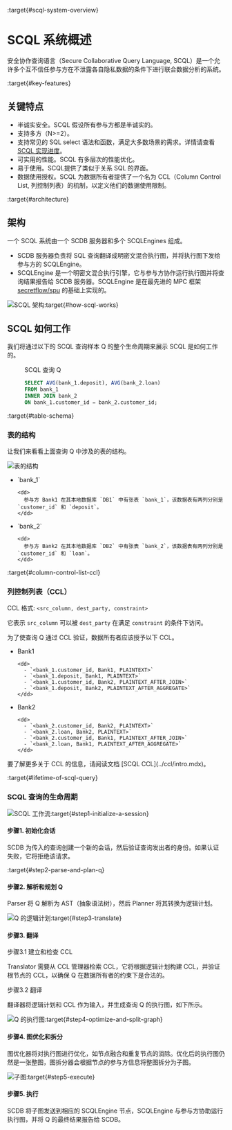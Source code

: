 :target{#scql-system-overview}

# SCQL 系统概述

安全协作查询语言（Secure Collaborative Query Language, SCQL）是一个允许多个互不信任参与方在不泄露各自隐私数据的条件下进行联合数据分析的系统。

:target{#key-features}

## 关键特点

- 半诚实安全。SCQL 假设所有参与方都是半诚实的。
- 支持多方（N>=2）。
- 支持常见的 SQL select 语法和函数，满足大多数场景的需求。详情请查看 [SCQL 实现进度](../../reference/implementation-status.mdx)。
- 可实用的性能。SCQL 有多层次的性能优化。
- 易于使用。SCQL提供了类似于关系 SQL 的界面。
- 数据使用授权。SCQL 为数据所有者提供了一个名为 CCL（Column Control List, 列控制列表）的机制，以定义他们的数据使用限制。

:target{#architecture}

## 架构

一个 SCQL 系统由一个 SCDB 服务器和多个 SCQLEngines 组成。

- SCDB 服务器负责将 SQL 查询翻译成明密文混合执行图，并将执行图下发给参与方的 SCQLEngine。
- SCQLEngine 是一个明密文混合执行引擎，它与参与方协作运行执行图并将查询结果报告给 SCDB 服务器。SCQLEngine 是在最先进的 MPC 框架 [secretflow/spu](https://github.com/secretflow/spu) 的基础上实现的。

![SCQL 架构](../../_assets/scql_architecture.png):target{#how-scql-works}

## SCQL 如何工作

我们将通过以下的 SCQL 查询样本 Q 的整个生命周期来展示 SCQL 是如何工作的。

<figure id="id1">
  <figcaption>
    SCQL 查询 Q
  </figcaption>

  ```SQL
  SELECT AVG(bank_1.deposit), AVG(bank_2.loan)
  FROM bank_1
  INNER JOIN bank_2
  ON bank_1.customer_id = bank_2.customer_id;
  ```
</figure>

:target{#table-schema}

### 表的结构

让我们来看看上面查询 Q 中涉及的表的结构。

![表的结构](../../_assets/the_life_of_scql_query_env.png)

- <DefinitionList>
    <dl>
      <dt>
        <DefinitionList.Term><span>`bank_1`</span></DefinitionList.Term>
      </dt>

      <dd>
        参与方 Bank1 在其本地数据库 `DB1` 中有张表 `bank_1`，该数据表有两列分别是 `customer_id` 和 `deposit`。
      </dd>
    </dl>
  </DefinitionList>
- <DefinitionList>
    <dl>
      <dt>
        <DefinitionList.Term><span>`bank_2`</span></DefinitionList.Term>
      </dt>

      <dd>
        参与方 Bank2 在其本地数据库 `DB2` 中有张表 `bank_2`，该数据表有两列分别是 `customer_id` 和 `loan`。
      </dd>
    </dl>
  </DefinitionList>

:target{#column-control-list-ccl}

### 列控制列表（CCL）

CCL 格式: `<src_column, dest_party, constraint>`

它表示 `src_column` 可以被 `dest_party` 在满足 `constraint` 的条件下访问。

为了使查询 Q 通过 CCL 验证，数据所有者应该授予以下 CCL。

- <DefinitionList>
    <dl>
      <dt>
        <DefinitionList.Term><span>Bank1</span></DefinitionList.Term>
      </dt>

      <dd>
        - `<bank_1.customer_id, Bank1, PLAINTEXT>`
        - `<bank_1.deposit, Bank1, PLAINTEXT>`
        - `<bank_1.customer_id, Bank2, PLAINTEXT_AFTER_JOIN>`
        - `<bank_1.deposit, Bank2, PLAINTEXT_AFTER_AGGREGATE>`
      </dd>
    </dl>
  </DefinitionList>
- <DefinitionList>
    <dl>
      <dt>
        <DefinitionList.Term><span>Bank2</span></DefinitionList.Term>
      </dt>

      <dd>
        - `<bank_2.customer_id, Bank2, PLAINTEXT>`
        - `<bank_2.loan, Bank2, PLAINTEXT>`
        - `<bank_2.customer_id, Bank1, PLAINTEXT_AFTER_JOIN>`
        - `<bank_2.loan, Bank1, PLAINTEXT_AFTER_AGGREGATE>`
      </dd>
    </dl>
  </DefinitionList>

<Container type="note">
  要了解更多关于 CCL 的信息，请阅读文档 [<span>SCQL CCL</span>](../ccl/intro.mdx)。
</Container>

:target{#lifetime-of-scql-query}

### SCQL 查询的生命周期

![SCQL 工作流](../../_assets/scql_workflow.png):target{#step1-initialize-a-session}

#### 步骤1. 初始化会话

SCDB 为传入的查询创建一个新的会话，然后验证查询发出者的身份。如果认证失败，它将拒绝该请求。

:target{#step2-parse-and-plan-q}

#### 步骤2. 解析和规划 Q

Parser 将 Q 解析为 AST（抽象语法树），然后 Planner 将其转换为逻辑计划。

![Q 的逻辑计划](../../_assets/logicalplan_for_Q.png):target{#step3-translate}

#### 步骤3. 翻译

步骤3.1 建立和检查 CCL

Translator 需要从 CCL 管理器检索 CCL，它将根据逻辑计划构建 CCL，并验证根节点的 CCL，以确保 Q 在数据所有者的约束下是合法的。

步骤3.2 翻译

翻译器将逻辑计划和 CCL 作为输入，并生成查询 Q 的执行图，如下所示。

![Q 的执行图](../../_assets/exe_graph_for_Q.png):target{#step4-optimize-and-split-graph}

#### 步骤4. 图优化和拆分

图优化器将对执行图进行优化，如节点融合和重复节点的消除。优化后的执行图仍然是一张整图，图拆分器会根据节点的参与方信息将整图拆分为子图。

![子图](../../_assets/subgraph_for_Q.png):target{#step5-execute}

#### 步骤5. 执行

SCDB 将子图发送到相应的 SCQLEngine 节点，SCQLEngine 与参与方协助运行执行图，并将 Q 的最终结果报告给 SCDB。
